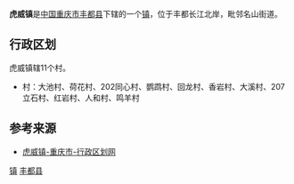 {{中国乡级行政区
| 行政区全称 = 虎威镇
| 景观照片文件名 =
| 景观照片描述 =
| 汉语拼音 = Huweizhen
| 上级行政区 = [[重庆市|重庆市]][[丰都县|丰都县]]
| 行政区类别 = [[镇|镇]]
| 行政区划代码 = 500230101
| 地理坐标 = 
| 总面积 = 72.7平方公里
| 户籍人口 = 
| 户籍人口年份 = 
| 常住人口 =
| 常住人口年份 =
| 人口密度 = 
| 领导人职务1 =
| 领导人姓名1 =
| 领导人职务2 =
| 领导人姓名2 =
| 行政区划 = 11个村委会
| 官方网站 =http://hwz.cqfd.gov.cn/
| 政府驻地 = 大池村12组
| 邮政编码 = 408202
| 毗邻行政区 =
| 位置图文件名 =
| 位置图描述 =
}}
'''虎威镇'''是[[中国|中国]][[重庆市|重庆市]][[丰都县|丰都县]]下辖的一个[[镇|镇]]，位于丰都长江北岸，毗邻名山街道。

==行政区划==
虎威镇辖11个村。
*村：大池村、荷花村、202同心村、鹦鹉村、回龙村、香岩村、大溪村、207立石村、红岩村、人和村、鸣羊村

==参考来源==
*[http://www.xzqh.org/html/cq/0511.html 虎威镇-重庆市-行政区划网] {{Wayback|url=http://www.xzqh.org/html/cq/0511.html |date=20090811062029 }}

{{重庆小作品}}
{{重庆市丰都县行政区划}}
[[Category:丰都县|镇]]
[[Category:重庆乡镇|丰都县]]